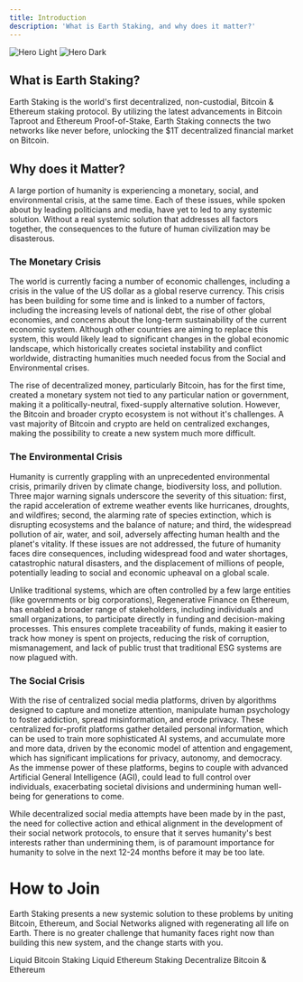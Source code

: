 ```yaml
---
title: Introduction
description: 'What is Earth Staking, and why does it matter?'
---
```


<img
  className="block dark:hidden"
  src="/images/intro.png"
  alt="Hero Light"
/>
<img
  className="hidden dark:block"
  src="/images/intro.png"
  alt="Hero Dark"
/>

## What is Earth Staking?

Earth Staking is the world's first decentralized, non-custodial, Bitcoin & Ethereum staking protocol. By utilizing the latest advancements in Bitcoin Taproot and Ethereum Proof-of-Stake, Earth Staking connects the two networks like never before,
unlocking the $1T decentralized financial market on Bitcoin.

## Why does it Matter?

A large portion of humanity is experiencing a monetary, social, and environmental crisis, at the same time. Each of these issues, while spoken about by leading politicians and media, have yet to led to any systemic solution. Without a real systemic solution that addresses all factors together, the consequences to the future of human civilization may be disasterous.

### The Monetary Crisis

The world is currently facing a number of economic challenges, including a crisis in the value of the US dollar as a global 
reserve currency. This crisis has been building for some time and is linked to a number of factors, including the increasing 
levels of national debt, the rise of other global economies, and concerns about the long-term sustainability of the current 
economic system. Although other countries are aiming to replace this system, this would likely lead to significant changes in 
the global economic landscape, which historically creates societal instability and conflict worldwide, 
distracting humanities much needed focus from the Social and Environmental crises.

The rise of decentralized money, particularly Bitcoin, has for the first time, created a monetary system not tied to any particular nation or government, making it a politically-neutral, fixed-supply alternative solution. However, 
the Bitcoin and broader crypto ecosystem is not without it's challenges. A vast majority of Bitcoin and crypto are held on centralized exchanges, making the possibility to create a new system much more difficult.

### The Environmental Crisis

Humanity is currently grappling with an unprecedented environmental crisis, primarily driven by climate change, biodiversity loss, and pollution. Three major warning signals underscore the severity of this situation: first, the rapid acceleration of extreme weather events like hurricanes, droughts, and wildfires; 
second, the alarming rate of species extinction, which is disrupting ecosystems and the balance of nature; and third, the widespread pollution of air, water, and soil, adversely affecting human health and the planet's vitality. If these issues are not addressed, the future of humanity faces dire consequences, 
including widespread food and water shortages, catastrophic natural disasters, and the displacement of millions of people, potentially leading to social and economic upheaval on a global scale.

Unlike traditional systems, which are often controlled by a few large entities (like governments or big corporations), Regenerative Finance on Ethereum, has enabled a broader range of stakeholders, including individuals and small organizations, to participate directly in funding and decision-making processes.
This ensures complete traceability of funds, making it easier to track how money is spent on projects, reducing the risk of corruption, mismanagement, and lack of public trust that traditional ESG systems are now plagued with.

### The Social Crisis

With the rise of centralized social media platforms, driven by algorithms designed to capture and monetize attention, manipulate human psychology to foster addiction, spread misinformation, and erode privacy. 
These centralized for-profit platforms gather detailed personal information, which can be used to train more sophisticated AI systems, and accumulate more and more data, driven by the economic model of attention and engagement, which has significant implications for privacy, autonomy, and democracy.
As the immense power of these platforms, begins to couple with advanced Artificial General Intelligence (AGI), could lead to full control over individuals, exacerbating societal divisions and undermining human well-being for generations to come.

While decentralized social media attempts have been made by in the past, the need for collective action and ethical alignment in the development of their social network protocols, to ensure that it serves humanity's best interests rather than undermining them, is of paramount importance for humanity to solve in the next 12-24 months before it may be too late.

# How to Join

Earth Staking presents a new systemic solution to these problems by uniting Bitcoin, Ethereum, and Social Networks aligned with regenerating all life on Earth. There is no greater challenge that humanity faces right now than building this new system, and the change starts with you. 

<CardGroup cols={2}>
  <Card
    title="Stake Bitcoin"
    icon="bitcoin"
    href="/earth-staking#bitcoin"
  >
    Liquid Bitcoin Staking
  </Card>
  <Card
    title="Stake Ethereum"
    icon="ethereum"
    href="/earth-staking#ethereum"
  >
    Liquid Ethereum Staking
  </Card>
</CardGroup>
<CardGroup cols={1}>
  <Card
    title="Earth Farming"
    icon="heart"
    href="/earth-farming"
  >
    Decentralize Bitcoin & Ethereum
  </Card>
</CardGroup>